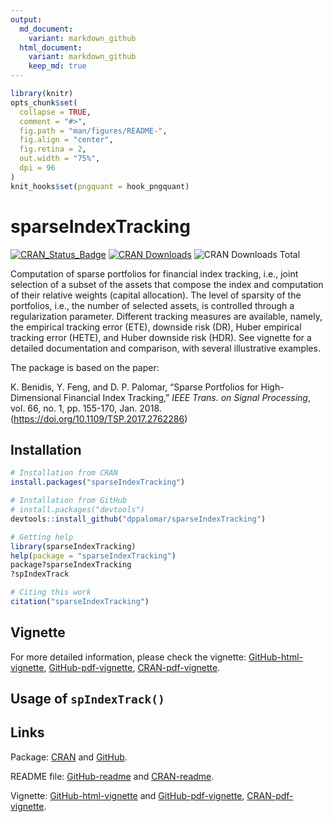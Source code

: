 ```yaml
---
output:
  md_document:
    variant: markdown_github
  html_document:
    variant: markdown_github
    keep_md: true
---
```


<!-- README.md is generated from README.Rmd. Please edit that file -->

```r
library(knitr)
opts_chunk$set(
  collapse = TRUE,
  comment = "#>",
  fig.path = "man/figures/README-",
  fig.align = "center",
  fig.retina = 2,
  out.width = "75%",
  dpi = 96
)
knit_hooks$set(pngquant = hook_pngquant)
```

# sparseIndexTracking

[![CRAN_Status_Badge](http://www.r-pkg.org/badges/version/sparseEigen)](http://cran.r-project.org/package=sparseEigen)
[![CRAN Downloads](http://cranlogs.r-pkg.org/badges/sparseEigen)](http://cran.r-project.org/package=sparseEigen)
![CRAN Downloads Total](http://cranlogs.r-pkg.org/badges/grand-total/sparseEigen?color=brightgreen)

Computation of sparse portfolios for financial index tracking, i.e., joint 
selection of a subset of the assets that compose the index and computation 
of their relative weights (capital allocation). The level of sparsity of the 
portfolios, i.e., the number of selected assets, is controlled through a 
regularization parameter. Different tracking measures are available, namely, 
the empirical tracking error (ETE), downside risk (DR), Huber empirical 
tracking error (HETE), and Huber downside risk (HDR). See vignette for a 
detailed documentation and comparison, with several illustrative examples.

The package is based on the paper:

K. Benidis, Y. Feng, and D. P. Palomar, "Sparse Portfolios for High-Dimensional 
Financial Index Tracking," _IEEE Trans. on Signal Processing_, vol. 66, no. 1, 
pp. 155-170, Jan. 2018. (<https://doi.org/10.1109/TSP.2017.2762286>)

## Installation
```r
# Installation from CRAN
install.packages("sparseIndexTracking")

# Installation from GitHub
# install.packages("devtools")
devtools::install_github("dppalomar/sparseIndexTracking")

# Getting help
library(sparseIndexTracking)
help(package = "sparseIndexTracking")
package?sparseIndexTracking
?spIndexTrack

# Citing this work
citation("sparseIndexTracking")
```


## Vignette
For more detailed information, please check the vignette: [GitHub-html-vignette](https://rawgit.com/dppalomar/sparseIndexTracking/master/vignettes/SparseIndexTracking-vignette.html),
[GitHub-pdf-vignette](https://rawgit.com/dppalomar/sparseIndexTracking/master/vignettes/SparseIndexTracking-vignette.pdf),
[CRAN-pdf-vignette](https://cran.r-project.org/web/packages/sparseIndexTracking/vignettes/SparseIndexTracking-vignette.pdf).


## Usage of `spIndexTrack()`



## Links
Package: [CRAN](https://cran.r-project.org/package=sparseIndexTracking) and [GitHub](https://github.com/dppalomar/sparseIndexTracking).

README file: [GitHub-readme](https://rawgit.com/dppalomar/sparseIndexTracking/master/README.html) and
[CRAN-readme](https://cran.r-project.org/web/packages/sparseIndexTracking/README.html).

Vignette: [GitHub-html-vignette](https://rawgit.com/dppalomar/sparseIndexTracking/master/vignettes/SparseIndexTracking-vignette.html) and [GitHub-pdf-vignette](https://rawgit.com/dppalomar/sparseIndexTracking/master/vignettes/SparseIndexTracking-vignette.pdf),
[CRAN-pdf-vignette](https://cran.r-project.org/web/packages/sparseIndexTracking/vignettes/SparseIndexTracking-vignette.pdf).
